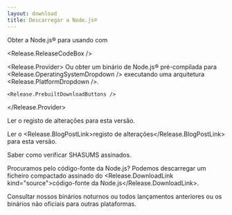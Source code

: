 ```yaml
---
layout: download
title: Descarregar a Node.js®
---
```


<section>
  Obter a Node.js® <Release.VersionDropdown /> para <Release.OperatingSystemDropdown /> usando <Release.InstallationMethodDropdown /> com <Release.PackageManagerDropdown />

  <Release.ReleaseCodeBox />

  <Release.Provider>
    Ou obter um binário de Node.js® pré-compilada para <Release.OperatingSystemDropdown /> executando uma arquitetura <Release.PlatformDropdown />.

    <Release.PrebuiltDownloadButtons />
  </Release.Provider>
</section>

<section>
  Ler o <Release.ChangelogLink>registo de alterações</Release.ChangelogLink> para esta versão.

  Ler o <Release.BlogPostLink>registo de alterações</Release.BlogPostLink> para esta versão.

  Saber como <LinkWithArrow href="https://github.com/nodejs/node#verifying-binaries">verificar</LinkWithArrow> SHASUMS assinados.

  Procuramos pelo código-fonte da Node.js? Podemos descarregar um ficheiro compactado assinado do <Release.DownloadLink kind="source">código-fonte da Node.js</Release.DownloadLink>.

  Consultar nossos binários <LinkWithArrow href="https://nodejs.org/download/nightly/">noturnos</LinkWithArrow> ou todos <LinkWithArrow href="https://nodejs.org/download/release/">lançamentos anteriores</LinkWithArrow> ou os binários <LinkWithArrow href="https://unofficial-builds.nodejs.org/download/">não oficiais</LinkWithArrow> para outras plataformas.
</section>
